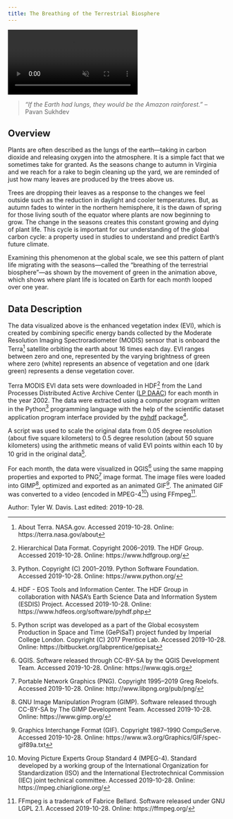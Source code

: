 ```yaml
---
title: The Breathing of the Terrestrial Biosphere
---
```


<!-- VIDEO ON LOOP: see styles.css for formatting -->
<div class="video-wrapper">
  <video id="davisvideo" controls preload="true" autoplay loop muted>
    <source src="https://drdavis.space/videos/evi.mp4" type="video/mp4" >
  </video>
</div>

> *"If the Earth had lungs, they would be the Amazon rainforest."* -- Pavan Sukhdev

## Overview
Plants are often described as the lungs of the earth---taking in carbon dioxide and releasing oxygen into the atmosphere.
It is a simple fact that we sometimes take for granted.
As the seasons change to autumn in Virginia and we reach for a rake to begin cleaning up the yard, we are reminded of just how many leaves are produced by the trees above us.

Trees are dropping their leaves as a response to the changes we feel outside such as the reduction in daylight and cooler temperatures.
But, as autumn fades to winter in the northern hemisphere, it is the dawn of spring for those living south of the equator where plants are now beginning to grow.
The change in the seasons creates this constant growing and dying of plant life.
This cycle is important for our understanding of the global carbon cycle: a property used in studies to understand and predict Earth's future climate.

Examining this phenomenon at the global scale, we see this pattern of plant life migrating with the seasons---called the "breathing of the terrestrial biosphere"---as shown by the movement of green in the animation above, which shows where plant life is located on Earth for each month looped over one year.

## Data Description
The data visualized above is the enhanced vegetation index (EVI), which is created by combining specific energy bands collected by the Moderate Resolution Imaging Spectroradiometer (MODIS) sensor that is onboard the Terra[^terra] satellite orbiting the earth about 16 times each day.
EVI ranges between zero and one, represented by the varying brightness of green where zero (white) represents an absence of vegetation and one (dark green) represents a dense vegetation cover.

Terra MODIS EVI data sets were downloaded in HDF[^hdf] from the Land Processes Distributed Active Archive Center ([LP DAAC](https://lpdaac.usgs.gov/)) for each month in the year 2002.
The data were extracted using a computer program written in the Python[^python] programming language with the help of the scientific dataset application program interface provided by the [pyhdf](http://fhs.github.io/pyhdf/) package[^pyhdf].

A script was used to scale the original data from 0.05 degree resolution (about five square kilometers) to 0.5 degree resolution (about 50 square kilometers) using the arithmetic means of valid EVI points within each 10 by 10 grid in the original data[^gepisat].

For each month, the data were visualized in QGIS[^qgis] using the same mapping properties and exported to PNG[^png] image format.
The image files were loaded into GIMP[^gimp], optimized and exported as an animated GIF[^gif].
The animated GIF was converted to a video (encoded in MPEG-4[^mpeg4]) using FFmpeg[^ffmpeg].

<div class="credit-line">
Author: Tyler W. Davis.
Last edited: 2019-10-28.
</div>

[^ffmpeg]: FFmpeg is a trademark of Fabrice Bellard. Software released under GNU LGPL 2.1. Accessed 2019-10-28. Online: https://ffmpeg.org/
[^gepisat]: Python script was developed as a part of the Global ecosystem Production in Space and Time (GePiSaT) project funded by Imperial College London. Copyright (C) 2017 Prentice Lab. Accessed 2019-10-28. Online: https://bitbucket.org/labprentice/gepisat
[^gif]: Graphics Interchange Format (GIF). Copyright 1987--1990 CompuServe. Accessed 2019-10-28. Online: https://www.w3.org/Graphics/GIF/spec-gif89a.txt
[^gimp]: GNU Image Manipulation Program (GIMP). Software released through CC-BY-SA by The GIMP Development Team. Accessed 2019-10-28. Online: https://www.gimp.org/
[^hdf]: Hierarchical Data Format. Copyright 2006--2019. The HDF Group. Accessed 2019-10-28. Online: https://www.hdfgroup.org/
[^mpeg4]: Moving Picture Experts Group Standard 4 (MPEG-4). Standard developed by a working group of the International Organization for Standardization (ISO) and the International Electrotechnical Commission (IEC) joint technical committee. Accessed 2019-10-28. Online: https://mpeg.chiariglione.org/
[^png]: Portable Network Graphics (PNG). Copyright 1995--2019 Greg Roelofs. Accessed 2019-10-28. Online: http://www.libpng.org/pub/png/
[^pyhdf]: HDF - EOS Tools and Information Center. The HDF Group in collaboration with NASA's Earth Science Data and Information System (ESDIS) Project. Accessed 2019-10-28. Online: https://www.hdfeos.org/software/pyhdf.php
[^python]: Python. Copyright (C) 2001--2019. Python Software Foundation. Accessed 2019-10-28. Online: https://www.python.org/
[^qgis]: QGIS. Software released through CC-BY-SA by the QGIS Development Team. Accessed 2019-10-28. Online: https://www.qgis.org
[^terra]: About Terra. NASA.gov. Accessed 2019-10-28. Online: https://terra.nasa.gov/about
